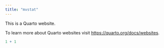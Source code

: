 ```yaml
---
title: "mvstat"
---
```


This is a Quarto website.

To learn more about Quarto websites visit <https://quarto.org/docs/websites>.

```r
1 + 1
```
